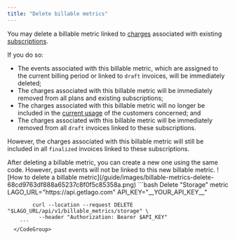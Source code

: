```yaml
---
title: "Delete billable metrics"
---
```


You may delete a billable metric linked to [charges](/guide/plans/charges) associated
with existing [subscriptions](/guide/subscriptions/assign-plan).

If you do so:

- The events associated with this billable metric, which are assigned to the
  current billing period or linked to `draft` invoices, will be immediately
  deleted;
- The charges associated with this billable metric will be immediately removed
  from all plans and existing subscriptions;
- The charges associated with this billable metric will no longer be included in
  the [current usage](/api/customer-usage/customer-usage-object) of the customers
  concerned; and
- The charges associated with this billable metric will be immediately removed
  from all `draft` invoices linked to these subscriptions.

However, the charges associated with this billable metric will still be included
in all `finalized` invoices linked to these subscriptions.

<Info>
  After deleting a billable metric, you can create a new one using the same
  code. However, past events will not be linked to this new billable metric.
</Info>

<Tabs>
  <Tab title="Dashboard">
    ![How to delete a billable metric](/guide/images/billable-metrics-delete-68cd9763df888a65237c8f0f5c85358a.png)
  </Tab>
  <Tab title="API">
      <CodeGroup>
        ```bash Delete "Storage" metric
            LAGO_URL="https://api.getlago.com"
            API_KEY="__YOUR_API_KEY__"

            curl --location --request DELETE "$LAGO_URL/api/v1/billable_metrics/storage" \
              --header "Authorization: Bearer $API_KEY"
        ```
      </CodeGroup>
  </Tab>
</Tabs>